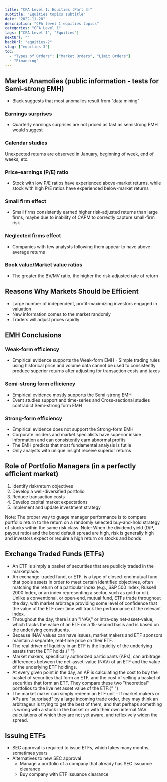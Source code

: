---
title: "CFA Level 1: Equities (Part 3)"
subtitle: "Equities topics subtitle"
date: "2022-11-28"
description: "CFA level 1 equities topics"
categories: "CFA Level 1"
tags: ["CFA Level 1", "Equities"]
nextUrl: ""
backUrl: "equities-2"
slug: ["equities-3"]
toc:
  - "Types of Orders": ["Market Orders", "Limit Orders"]
  - "Financing"
---

## Market Anamolies (public information - tests for Semi-strong EMH)

- Black suggests that most anomalies result from "data mining"

### Earnings surprises

- Quarterly earnings surprises are not priced as fast as semistrong EMH would suggest

### Calendar studies

Unexpected returns are observed in January, beginning of week, end of weeks, etc.

### Price-earnings (P/E) ratio

- Stock with low P/E ratios have experienced above-market returns, while stock with high P/E ratios have experienced below-market returns

### Small firm effect

- Small firms consistently earned higher risk-adjusted returns than large firms, maybe due to inability of CAPM to correctly capture small-firm risk

### Neglected firms effect

- Companies with few analysts following them appear to have above-average returns

### Book value/Market value ratios

- The greater the BV/MV ratio, the higher the risk-adjusted rate of return

## Reasons Why Markets Should be Efficient

- Large number of independent, profit-maximizing investors engaged in valuation
- New information comes to the market randomly
- Traders will adjust prices rapidly

## EMH Conclusions

### Weak-form efficiency

- Empirical evidence supports the Weak-form EMH - Simple trading rules using historical price and volume data cannot be used to consistently produce superior returns after adjusting for transaction costs and taxes

### Semi-strong form efficiency

- Empirical evidence mostly supports the Semi-strong EMH
- Event studies support and time-series and Cross-sectional studies contradict Semi-strong form EMH

### Strong-form efficiency

- Empirical evidence does not support the Strong-form EMH
- Corporate insiders and market specialists have superior inside information and can consistently earn abnormal profits
- The EMH predicts that most fundamental analysis is futile
- Only analysts with unique insight receive superior returns

## Role of Portfolio Managers (in a perfectly efficient market)

1.  Identify risk/return objectives
2.  Develop a well-diversified portfolio
3.  Reduce transaction costs
4.  Develop capital market expectations
5.  Implement and update investment strategy

<Note>
  Note: The proper way to guage manager performance is to compare portfolio
  return to the return on a randomly selected buy-and-hold strategy of stocks
  within the same risk class.
</Note>
<Note>
  Note: When the dividend yield (D/P, payout ratio) and the bond default spread
  are high, risk is generally high and investors expect or require a high return
  on stocks and bonds
</Note>

## Exchange Traded Funds (ETFs)

- An ETF is simply a basket of securities that are publicly traded in the marketplace.
- An exchange-traded fund, or ETF, is a type of closed-end mutual fund that pools assets in order to meet certain identified objectives, often matching the return of a particular index (e.g., S&P 500 Index, Russell 2000 Index, or an index representing a sector, such as gold or oil). Unlike a conventional, or open-end, mutual fund, ETFs trade throughout the day, with market arbitrage providing some level of confidence that the value of the ETF over time will track the performance of the relevant index.
- Throughout the day, there is an "INAV," or intra-day net-asset-value, which tracks the value of an ETF on a 15-second basis and is based on the underlying constituents.
- Because INAV values can have issues, market makers and ETF sponsors maintain a separate, real-time price on their ETF.
- The real driver of liquidity in an ETF is the liquidity of the underlying assets that the ETF holds.{" "}
- Market makers, specifically authorized participants (APs), can arbitrage differences between the net-asset-value (NAV) of an ETF and the value of the underlying ETF holdings.
- At every given point in the day, an AP is calculating the cost to buy the basket of securities that form an ETF, and the cost of selling a basket of securities that form an ETF. They compare these two "theoretical" portfolios to the live net asset value of the ETF.{" "}
- The market maker can simply redeem an ETF unit - If market makers or APs are "surprised" by a large incoming trade order, they may think an arbitrageur is trying to get the best of them, and that perhaps something is wrong with a stock in the basket or with their own internal NAV calculations of which they are not yet aware, and reflexively widen the spread.

## Issuing ETFs

- SEC approval is required to issue ETFs, which takes many months, sometimes years
- Alternatives to new SEC approval
  - Manage a portfolio of a company that already has SEC issuance clearance
  - Buy company with ETF issuance clearance

